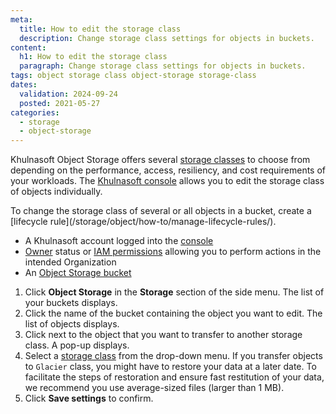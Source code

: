 ```yaml
---
meta:
  title: How to edit the storage class
  description: Change storage class settings for objects in buckets.
content:
  h1: How to edit the storage class
  paragraph: Change storage class settings for objects in buckets.
tags: object storage class object-storage storage-class 
dates:
  validation: 2024-09-24
  posted: 2021-05-27
categories:
  - storage
  - object-storage
---
```


Khulnasoft Object Storage offers several [storage classes](/storage/object/concepts/#storage-class) to choose from depending on the performance, access, resiliency, and cost requirements of your workloads. The [Khulnasoft console](https://console/) allows you to edit the storage class of objects individually.

<Message type="note">
To change the storage class of several or all objects in a bucket, create a [lifecycle rule](/storage/object/how-to/manage-lifecycle-rules/).
</Message>

<Macro id="requirements" />

- A Khulnasoft account logged into the [console](https://console.khulnasoft.com)
- [Owner](/identity-and-access-management/iam/concepts/#owner) status or [IAM permissions](/identity-and-access-management/iam/concepts/#permission) allowing you to perform actions in the intended Organization
- An [Object Storage bucket](/storage/object/how-to/create-a-bucket/)

1. Click **Object Storage** in the **Storage** section of the side menu. The list of your buckets displays.
2. Click the name of the bucket containing the object you want to edit. The list of objects displays.
3. Click <Icon name="more" /> next to the object that you want to transfer to another storage class. A pop-up displays.
5. Select a [storage class](/storage/object/concepts/#storage-class) from the drop-down menu.
    <Message type="important">
      If you transfer objects to `Glacier` class, you might have to restore your data at a later date. To facilitate the steps of restoration and ensure fast restitution of your data, we recommend you use average-sized files (larger than 1 MB).
    </Message>
6. Click **Save settings** to confirm.

